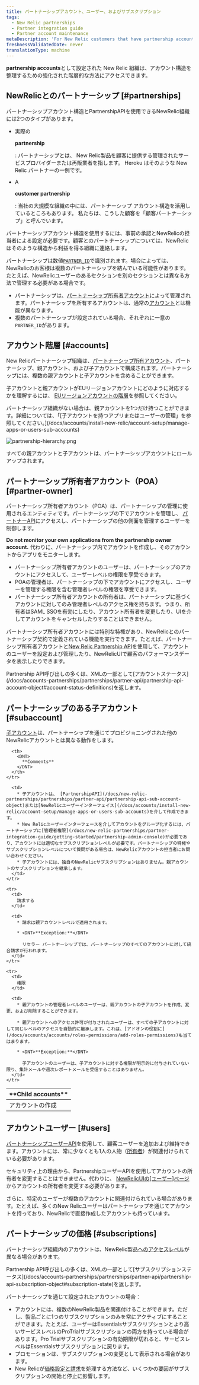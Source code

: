 ```yaml
---
title: パートナーシップアカウント、ユーザー、およびサブスクリプション
tags:
  - New Relic partnerships
  - Partner integration guide
  - Partner account maintenance
metaDescription: 'For New Relic customers that have partnership accounts, this explains the hierarchical structure and rules for those accounts.'
freshnessValidatedDate: never
translationType: machine
---
```



<DNT>**partnership accounts**</DNT>として設定された New Relic 組織は、アカウント構造を整理するための強化された階層的な方法にアクセスできます。

## NewRelicとのパートナーシップ [#partnerships]

パートナーシップアカウント構造とPartnershipAPIを使用できるNewRelic組織には2つのタイプがあります。

* 実際の

  <DNT>**partnership**</DNT>

  : パートナーシップとは、 New Relic製品を顧客に提供する管理されたサービスプロバイダーまたは再販業者を指します。 Heroku はそのような New Relic パートナーの一例です。

* A

  <DNT>**customer partnership**</DNT>

  : 当社の大規模な組織の中には、パートナーシップ アカウント構造を活用しているところもあります。 私たちは、こうした顧客を「顧客パートナーシップ」と呼んでいます。

パートナーシップアカウント構造を使用するには、事前の承認とNewRelicの担当者による設定が必要です。顧客とのパートナーシップについては、NewRelicはそのような構造から利益を得る組織に連絡します。

パートナーシップは数値[`PARTNER_ID`](/docs/accounts-partnerships/partnerships/partner-api/partner-api-reference)で識別されます。場合によっては、NewRelicのお客様は複数のパートナーシップを結んでいる可能性があります。たとえば、NewRelicユーザーのあるセクションを別のセクションとは異なる方法で管理する必要がある場合です。

* パートナーシップは、[パートナーシップ所有者アカウント](#partner-owner)によって管理されます。パートナーシップを所有するアカウントは、通常の[アカウント](#accounts)とは機能が異なります。
* 複数のパートナーシップが設定されている場合、それぞれに一意の`PARTNER_ID`があります。

## アカウント階層 [#accounts]

New Relicパートナーシップ組織は、[パートナーシップ所有アカウント](#partner-owner)、パートナーシップ、親アカウント、および子アカウントで構成されます。パートナーシップには、複数の親アカウントと子アカウントを含めることができます。

子アカウントと親アカウントがEUリージョンアカウントにどのように対応するかを理解するには、 [EUリージョンアカウントの階層](/docs/using-new-relic/welcome-new-relic/getting-started/introduction-eu-region-data-center#global-account-hierarchy)を参照してください。

<Callout variant="tip">
  パートナーシップ組織がない場合は、親アカウントを1つだけ持つことができます。詳細については、「[子アカウントを持つアプリまたはユーザーの管理」を参照してください。](/docs/accounts/install-new-relic/account-setup/manage-apps-or-users-sub-accounts)
</Callout>

<img
  title="partnership-hierarchy.png"
  alt="partnership-hierarchy.png"
  src={partnershipsHierarchy}
/>

<figcaption>
  すべての親アカウントと子アカウントは、パートナーシップアカウントにロールアップされます。
</figcaption>

## パートナーシップ所有者アカウント（POA） [#partner-owner]

パートナーシップ所有者アカウント（POA）は、パートナーシップの管理に使用されるエンティティです。パートナーシップの下でアカウントを管理し、 [パートナーAPI](/docs/new-relic-partnerships/partner-integration-guide/partner-account-maintenance/partner-api)にアクセスし、パートナーシップの他の側面を管理するユーザーを制御します。

<DNT>**Do not monitor your own applications from the partnership owner account.**</DNT> 代わりに、パートナーシップ内でアカウントを作成し、そのアカウントからアプリをモニターします。

* パートナーシップ所有者アカウントのユーザーは、パートナーシップのアカウントにアクセスして、ユーザーレベルの権限を享受できます。
* POAの管理者は、パートナーシップの下でアカウントにアクセスし、ユーザーを管理する権限を含む管理者レベルの権限を享受できます。
* パートナーシップ所有者アカウントの所有者は、パートナーシップに基づくアカウントに対してのみ管理者レベルのアクセス権を持ちます。つまり、所有者はSAML SSOを有効にしたり、アカウント所有者を変更したり、UIを介してアカウントをキャンセルしたりすることはできません。

パートナーシップ所有者アカウントには特別な特権があり、NewRelicとのパートナーシップ契約で定義されている機能を実行できます。たとえば、パートナーシップ所有者アカウントと[New Relic Partnership API](/docs/new-relic-partnerships/partner-integration-guide/partner-account-maintenance/partner-api)を使用して、アカウントのユーザーを設定および管理したり、NewRelicUIで顧客のパフォーマンスデータを表示したりできます。

<Callout variant="tip">
  Partnership API呼び出しの多くは、XMLの一部として[アカウントステータス](/docs/accounts-partnerships/partnerships/partner-api/partnership-api-account-object#account-status-definitions)を返します。
</Callout>

## パートナーシップのある子アカウント [#subaccount]

[子アカウント](/docs/accounts/original-accounts-billing/original-users-roles/original-account-structure)は、パートナーシップを通じてプロビジョニングされた他のNewRelicアカウントとは異なる動作をします。

<table>
  <thead>
    <tr>
      <th style={{ width: "200px" }}>
        <DNT>
          **Child accounts**
        </DNT>
      </th>

      <th>
        <DNT>
          **Comments**
        </DNT>
      </th>
    </tr>
  </thead>

  <tbody>
    <tr>
      <td>
        アカウントの作成
      </td>

      <td>
        * 子アカウントは、 [PartnershipAPI](/docs/new-relic-partnerships/partnerships/partner-api/partnership-api-sub-account-object)または[NewRelicユーザーインターフェイス](/docs/accounts/install-new-relic/account-setup/manage-apps-or-users-sub-accounts)を介して作成できます。
        * New Relicユーザーインターフェースを介してアカウントをグループ化するには、パートナーシップに[管理者権限](/docs/new-relic-partnerships/partner-integration-guide/getting-started/partnership-admin-console)が必要であり、アカウントには適切なサブスクリプションレベルが必要です。パートナーシップの特権やサブスクリプションレベルについて質問がある場合は、NewRelicアカウントの担当者にお問い合わせください。
        * 子アカウントには、独自のNewRelicサブスクリプションはありません。親アカウントのサブスクリプションを継承します。
      </td>
    </tr>

    <tr>
      <td>
        請求する
      </td>

      <td>
        * 請求は親アカウントレベルで適用されます。

        * <DNT>**Exception:**</DNT>

          リセラー パートナーシップでは、パートナーシップのすべてのアカウントに対して統合請求が行われます。
      </td>
    </tr>

    <tr>
      <td>
        権限
      </td>

      <td>
        * 親アカウントの管理者レベルのユーザーは、親アカウントの子アカウントを作成、変更、および削除することができます。

        * 親アカウントへのアクセス許可が付与されたユーザーは、すべての子アカウントに対して同じレベルのアクセスを自動的に継承します。これは、[アドオンの役割に](/docs/accounts/accounts/roles-permissions/add-roles-permissions)も当てはまります。

        * <DNT>**Exception:**</DNT>

          子アカウントのユーザーは、子アカウントに対する権限が明示的に付与されていない限り、集計メールや週次レポートメールを受信することはありません。
      </td>
    </tr>
  </tbody>
</table>

## アカウントユーザー [#users]

[パートナーシップユーザーAPI](/docs/accounts-partnerships/partnerships/partner-api/partnership-api-user-object)を使用して、顧客ユーザーを追加および維持できます。アカウントには、常に少なくとも1人の人物（[所有者](/docs/accounts-partnerships/accounts/account-billing-usage/users-roles#owner)）が関連付けられている必要があります。

セキュリティ上の理由から、PartnershipユーザーAPIを使用してアカウントの所有者を変更することはできません。代わりに、 [NewRelicUIの\[ユーザー\]ページ](/docs/accounts/accounts/roles-permissions/change-account-owner)からアカウントの所有者を変更する必要があります。

さらに、特定のユーザーが複数のアカウントに関連付けられている場合があります。たとえば、多くのNew Relicユーザーはパートナーシップを通じてアカウントを持っており、NewRelicで直接作成したアカウントも持っています。

## パートナーシップの価格 [#subscriptions]

パートナーシップ組織内のアカウントは、NewRelic製品[へのアクセスレベル](https://newrelic.com/application-monitoring/pricing)が異なる場合があります。

<Callout variant="tip">
  Partnership API呼び出しの多くは、XMLの一部として[サブスクリプションステータス](/docs/accounts-partnerships/partnerships/partner-api/partnership-api-subscription-object#subscription-state)を返します。
</Callout>

パートナーシップを通じて設定されたアカウントの場合：

* アカウントには、複数のNewRelic製品を関連付けることができます。ただし、製品ごとに1つのサブスクリプションのみを常にアクティブにすることができます。たとえば、ユーザーはEssentialsサブスクリプションとより高いサービスレベルのProTrialサブスクリプションの両方を持っている場合があります。Pro Trialサブスクリプションの有効期限が切れると、サービスレベルはEssentialsサブスクリプションに戻ります。
* プロモーションは、サブスクリプションの変更として表示される場合があります。
* New Relicが[価格設定と請求](/docs/accounts-partnerships/partner-integration-guide/new-relic-products-features/partner-products-pricing-billing)を処理する方法など、いくつかの要因がサブスクリプションの開始と停止に影響します。
